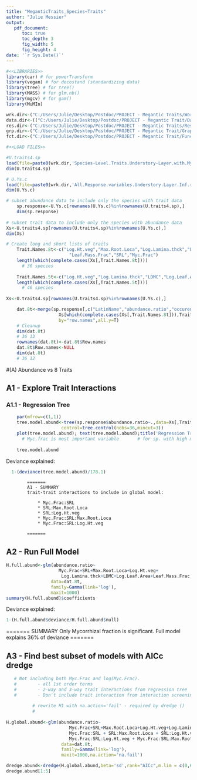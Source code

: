 ```yaml
---
title: "MeganticTraits_Species~Traits" 
author: "Julie Messier" 
output: 
   pdf_document:
      toc: true
      toc_depth: 3
      fig_width: 5
      fig_height: 4
date: '`r Sys.Date()`'
---
```




```r
#<<LIBRARIES>>
library(car) # for powerTransform
library(vegan) # for decostand (standardizing data)
library(tree) # for tree()
library(MASS) # for glm.nb()  
library(mgcv) # for gam()
library(MuMIn)

wrk.dir<-("C:/Users/Julie/Desktop/Postdoc/PROJECT - Megantic Traits/Workspaces/") # Workspaces
data.dir<-(("C:/Users/Julie/Desktop/Postdoc/PROJECT - Megantic Trait/Data/")) # data
res.dir<-("C:/Users/Julie/Desktop/Postdoc/PROJECT - Megantic Traits/Results/")  # Results
grp.dir<-("C:/Users/Julie/Desktop/Postdoc/PROJECT - Megantic Trait/Graphs/")   # Graphs
fct.dir<-("C:/Users/Julie/Desktop/Postdoc/PROJECT - Megantic Trait/Functions/") # Functions

```    

```r
#<<LOAD FILES>>

#U.traits4.sp
load(file=paste0(wrk.dir,'Species-Level.Traits.Understory-Layer.with.MycFrac.and.SeedSize.and.PCs.RData')) 
dim(U.traits4.sp)

# U.Ys.c
load(file=paste0(wrk.dir,'All.Response.variables.Understory.Layer.Inf.removed.RData')) 
dim(U.Ys.c)

# subset abundance data to include only the species with trait data 
    sp.response<-U.Ys.c[rownames(U.Ys.c)%in%rownames(U.traits4.sp),]
    dim(sp.response)
    
# subset trait data to include only the species with abundance data
Xs<-U.traits4.sp[rownames(U.traits4.sp)%in%rownames(U.Ys.c),]
dim(Xs)

# Create long and short lists of traits 
    Trait.Names.8t<-c("Log.Ht.veg","Max.Root.Loca","Log.Lamina.thck","LDMC","Log.Leaf.Area",  
                        "Leaf.Mass.Frac","SRL","Myc.Frac")
    length(which(complete.cases(Xs[,Trait.Names.8t])))
      # 36 species
    
    Trait.Names.5t<-c("Log.Ht.veg","Log.Lamina.thck","LDMC","Log.Leaf.Area","Leaf.Mass.Frac")
    length(which(complete.cases(Xs[,Trait.Names.5t])))
      # 46 species
    
Xs<-U.traits4.sp[rownames(U.traits4.sp)%in%rownames(U.Ys.c),]

    dat.8t<-merge(sp.response[,c("LatinName","abundance.ratio","occurence.ratio",'ElevDif')],
                    Xs[which(complete.cases(Xs[,Trait.Names.8t])),Trait.Names.8t],
                    by="row.names",all.y=T)
    # Cleanup
    dim(dat.8t)
    # 36 13
    rownames(dat.8t)<-dat.8t$Row.names
    dat.8t$Row.names<-NULL
    dim(dat.8t)
    # 36 12
```

#(A) Abundance vs 8 Traits

## A1 - Explore Trait Interactions
   
### A1.1 - Regression Tree
   
```r
   
    par(mfrow=c(1,1))
    tree.model.abund<-tree(sp.response$abundance.ratio~.,data=Xs[,Trait.Names.8t],
                     control=tree.control(nobs=36,mincut=3))
    plot(tree.model.abund); text(tree.model.abund);title('Regression Tree \n Abundance.ratio vs 8 traits')
      # Myc.frac is most important variable       # for sp. with high myc.frac, SRL matters
 
    tree.model.abund
```    
Deviance explained:
```r
  1-(deviance(tree.model.abund)/178.1) 
```
            =======
            A1 - SUMMARY
            trait-trait interactions to include in global model: 
            
                * Myc.Frac:SRL 
                * SRL:Max.Root.Loca
                * SRL:Log.Ht.veg
                * Myc.Frac:SRL:Max.Root.Loca
                * Myc.Frac:SRL:Log.Ht.veg
                
            =======


## A2 - Run Full Model
```r
H.full.abund<-glm(abundance.ratio~
                    Myc.Frac+SRL+Max.Root.Loca+Log.Ht.veg+
                     Log.Lamina.thck+LDMC+Log.Leaf.Area+Leaf.Mass.Frac,
                 data=dat.8t,
                 family=Gamma(link='log'),
                 maxit=1000)
summary(H.full.abund)$coefficients
```
Deviance explained:
```r
1-(H.full.abund$deviance/H.full.abund$null) 
```
=======
SUMMARY
Only Mycorrhizal fraction is significant. 
Full model explains 36% of deviance
=======

## A3 - Find best subset of models with AICc dredge ####

```r

   # Not including both Myc.Frac and log(Myc.Frac).
   #        - all 1st order terms 
   #        - 2-way and 3-way trait interactions from regression tree
   #        - Don't include trait interaction from interaction screening.
         
          # rewrite H1 with na.action='fail' - required by dredge ()
          #
          
H.global.abund<-glm(abundance.ratio~
                        Myc.Frac+SRL+Max.Root.Loca+Log.Ht.veg+Log.Lamina.thck+LDMC+Log.Leaf.Area+Leaf.Mass.Frac+
                        Myc.Frac:SRL + SRL:Max.Root.Loca + SRL:Log.Ht.veg+
                        Myc.Frac:SRL:Log.Ht.veg + Myc.Frac:SRL:Max.Root.Loca,
                     data=dat.8t,
                     family=Gamma(link='log'),
                     maxit=1000,na.action='na.fail')
```
```r
dredge.abund<-dredge(H.global.abund,beta='sd',rank="AICc",m.lim = c(0,6),extra=c("R^2"),trace=F)
dredge.abund[1:5]

```


